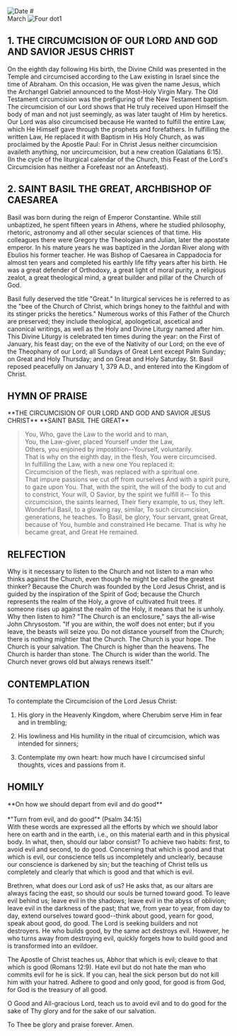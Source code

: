 
<Image src="/title-imprint.png" height={50} width={50} alt="Date" className="title-imprint"/>
# <div id="date">March <Image className="four-dot" src="/four-dot.png" height={15} width={15} alt="Four dot" />1</div>

## 1. THE CIRCUMCISION OF OUR LORD AND GOD AND SAVIOR JESUS CHRIST

On the eighth day following His birth, the Divine Child was presented in the Temple and circumcised according to the Law existing in Israel since the time of Abraham. On this occasion, He was given the name Jesus, which the Archangel Gabriel announced to the Most-Holy Virgin Mary. The Old Testament circumcision was the prefiguring of the New Testament baptism. The circumcision of our Lord shows that He truly received upon Himself the body of man and not just seemingly, as was later taught of Him by heretics. Our Lord was also circumcised because He wanted to fulfill the entire Law, which He Himself gave through the prophets and forefathers. In fulfilling the written Law, He replaced it with Baptism in His Holy Church, as was proclaimed by the Apostle Paul: For in Christ Jesus neither circumcision availeth anything, nor uncircumcision, but a new creation (Galatians 6:15). (In the cycle of the liturgical calendar of the Church, this Feast of the Lord's Circumcision has neither a Forefeast nor an Antefeast). 

## 2. SAINT BASIL THE GREAT, ARCHBISHOP OF CAESAREA

Basil was born during the reign of Emperor Constantine. While still unbaptized, he spent fifteen years in Athens, where he studied philosophy, rhetoric, astronomy and all other secular sciences of that time. His colleagues there were Gregory the Theologian and Julian, later the apostate emperor. In his mature years he was baptized in the Jordan River along with Ebulios his former teacher. He was Bishop of Caesarea in Cappadocia for almost ten years and completed his earthly life fifty years after his birth. He was a great defender of Orthodoxy, a great light of moral purity, a religious zealot, a great theological mind, a great builder and pillar of the Church of God.

Basil fully deserved the title "Great." In liturgical services he is referred to as the "bee of the Church of Christ, which brings honey to the faithful and with its stinger pricks the heretics." Numerous works of this Father of the Church are preserved; they include theological, apologetical, ascetical and canonical writings, as well as the Holy and Divine Liturgy named after him. This Divine Liturgy is celebrated ten times during the year: on the First of January, his feast day; on the eve of the Nativity of our Lord; on the eve of the Theophany of our Lord; all Sundays of Great Lent except Palm Sunday; on Great and Holy Thursday; and on Great and Holy Saturday. St. Basil reposed peacefully on January 1, 379 A.D., and entered into the Kingdom of Christ.

## HYMN OF PRAISE
<div style={{textAlign:'center'}}>
**THE CIRCUMCISION OF OUR LORD AND GOD AND SAVIOR JESUS CHRIST**  
**SAINT BASIL THE GREAT**  
</div>

>You, Who, gave the Law to the world and to man,  
You, the Law-giver, placed Yourself under the Law,  
Others, you enjoined by impostition--Yourself, voluntarily.  
That is why on the eighth day, in the flesh, You were circumcised.  
In fulfilling the Law, with a new one You replaced it:  
Circumcision of the flesh, was replaced with a spiritual one.  
That impure passions we cut off from ourselves
And with a spirit pure, to gaze upon You.
That, with the spirit, the will of the body to cut and to constrict,
Your will, O Savior, by the spirit we fulfill it--
To this circumcision, the saints learned,
Their fiery example, to us, they left.
Wonderful Basil, to a glowing ray, similar,
To such circumcision, generations, he teaches.
To Basil, be glory, Your servant, great
Great, because of You, humble and constrained He became.
That is why he became great, and Great He remained.

## RELFECTION

Why is it necessary to listen to the Church and not listen to a man who thinks against the Church, even though he might be called the greatest thinker? Because the Church was founded by the Lord Jesus Christ, and is guided by the inspiration of the Spirit of God; because the Church represents the realm of the Holy, a grove of cultivated fruit trees. If someone rises up against the realm of the Holy, it means that he is unholy. Why then listen to him? "The Church is an enclosure," says the all-wise John Chrysostom. "If you are within, the wolf does not enter; but if you leave, the beasts will seize you. Do not distance yourself from the Church; there is nothing mightier that the Church. The Church is your hope. The Church is your salvation. The Church is higher than the heavens. The Church is harder than stone. The Church is wider than the world. The Church never grows old but always renews itself."

## CONTEMPLATION

To contemplate the Circumcision of the Lord Jesus Christ:

1. His glory in the Heavenly Kingdom, where Cherubim serve Him in fear and in trembling;

2. His lowliness and His humility in the ritual of circumcision, which was intended for sinners;

3. Contemplate my own heart: how much have I circumcised sinful thoughts, vices and passions from it.

##  HOMILY
<div style={{textAlign:'center'}}>
**On how we should depart from evil and do good**
</div>
<br />
<div style={{textAlign:'right'}}>
*"Turn from evil, and do good"* (Psalm 34:15)
</div>
With these words are expressed all the efforts by which we should labor here on earth and in the earth, i.e., on this material earth and in this physical body. In what, then, should our labor consist? To achieve two habits: first, to avoid evil and second, to do good. Concerning that which is good and that which is evil, our conscience tells us incompletely and unclearly, because our conscience is darkened by sin; but the teaching of Christ tells us completely and clearly that which is good and that which is evil.

Brethren, what does our Lord ask of us? He asks that, as our altars are always facing the east, so should our souls be turned toward good. To leave evil behind us; leave evil in the shadows; leave evil in the abyss of oblivion; leave evil in the darkness of the past; that we, from year to year, from day to day, extend ourselves toward good--think about good, yearn for good, speak about good, do good. The Lord is seeking builders and not destroyers. He who builds good, by the same act destroys evil. However, he who turns away from destroying evil, quickly forgets how to build good and is transformed into an evildoer.

The Apostle of Christ teaches us, Abhor that which is evil; cleave to that which is good (Romans 12:9). Hate evil but do not hate the man who commits evil for he is sick. If you can, heal the sick person but do not kill him with your hatred. Adhere to good and only good, for good is from God, for God is the treasury of all good.

O Good and All-gracious Lord, teach us to avoid evil and to do good for the sake of Thy glory and for the sake of our salvation.

To Thee be glory and praise forever. Amen.